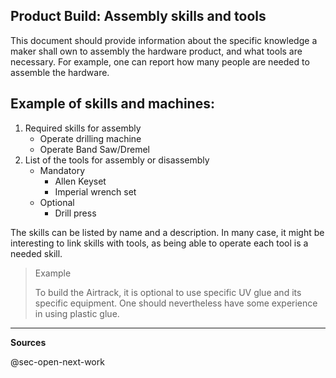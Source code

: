 ## Product Build: Assembly skills and tools {#sec-product-build-assembly-skills-and-tools}

This document should provide information about the specific knowledge a maker shall own to assembly the hardware product, and what tools are necessary.
For example, one can report how many people are needed to assemble the hardware.

## Example of skills and machines:

1.  Required skills for assembly
    -   Operate drilling machine
    -   Operate Band Saw/Dremel
2.  List of the tools for assembly or disassembly
    -   Mandatory
        -   Allen Keyset
        -   Imperial wrench set
    -   Optional
        -   Drill press

The skills can be listed by name and a description.
In many case, it might be interesting to link skills with tools, as being able to operate each tool is a needed skill.

> Example
>
> To build the Airtrack, it is optional to use specific UV glue and its specific equipment.
> One should nevertheless have some experience in using plastic glue.

------------------------------------------------------------------------

**Sources**

@sec-open-next-work
